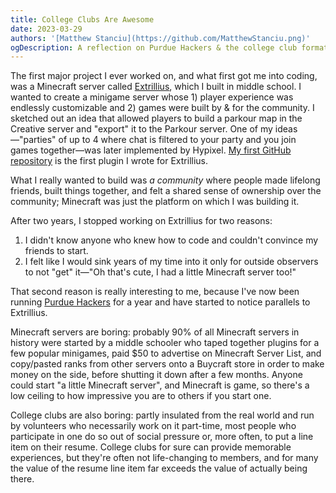 ```yaml
---
title: College Clubs Are Awesome
date: 2023-03-29
authors: '[Matthew Stanciu](https://github.com/MatthewStanciu.png)'
ogDescription: A reflection on Purdue Hackers & the college club format
---
```


The first major project I ever worked on, and what first got me into coding, was a Minecraft server called [Extrillius](https://extrillius.wordpress.com), which I built in middle school. I wanted to create a minigame server whose 1) player experience was endlessly customizable and 2) games were built by & for the community. I sketched out an idea that allowed players to build a parkour map in the Creative server and "export" it to the Parkour server. One of my ideas—"parties" of up to 4 where chat is filtered to your party and you join games together—was later implemented by Hypixel. [My first GitHub repository](https://github.com/MatthewStanciu/SwearToggle) is the first plugin I wrote for Extrillius.

What I really wanted to build was _a community_ where people made lifelong friends, built things together, and felt a shared sense of ownership over the community; Minecraft was just the platform on which I was building it.

After two years, I stopped working on Extrillius for two reasons:

1. I didn't know anyone who knew how to code and couldn't convince my friends to start.
2. I felt like I would sink years of my time into it only for outside observers to not "get" it—"Oh that's cute, I had a little Minecraft server too!"

That second reason is really interesting to me, because I've now been running [Purdue Hackers](https://purduehackers.com) for a year and have started to notice parallels to Extrillius.

Minecraft servers are boring: probably 90% of all Minecraft servers in history were started by a middle schooler who taped together plugins for a few popular minigames, paid $50 to advertise on Minecraft Server List, and copy/pasted ranks from other servers onto a Buycraft store in order to make money on the side, before shutting it down after a few months. Anyone could start "a little Minecraft server", and Minecraft is game, so there's a low ceiling to how impressive you are to others if you start one.

College clubs are also boring: partly insulated from the real world and run by volunteers who necessarily work on it part-time, most people who participate in one do so out of social pressure or, more often, to put a line item on their resume. College clubs for sure can provide memorable experiences, but they're often not life-changing to members, and for many the value of the resume line item far exceeds the value of actually being there.
